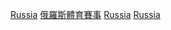 [[Category:各國綜合運動會|Russia]]
[[Category:俄羅斯體育賽事|]]
[[Category:歐洲綜合運動會|Russia]]
[[Category:亞洲綜合運動會|Russia]]